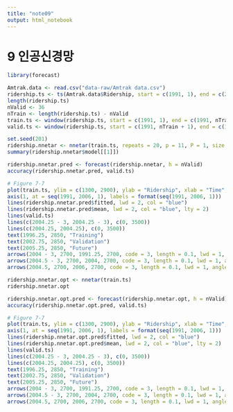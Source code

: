 ```yaml
---
title: "note09"
output: html_notebook
---
```


# 9 인공신경망

```r
library(forecast)

Amtrak.data <- read.csv("data-raw/Amtrak data.csv")
ridership.ts <- ts(Amtrak.data$Ridership, start = c(1991, 1), end = c(2004, 3), freq = 12)
length(ridership.ts)
nValid <- 36
nTrain <- length(ridership.ts) - nValid
train.ts <- window(ridership.ts, start = c(1991, 1), end = c(1991, nTrain))
valid.ts <- window(ridership.ts, start = c(1991, nTrain + 1), end = c(1991, nTrain + nValid))
```

```r
set.seed(201)
ridership.nnetar <- nnetar(train.ts, repeats = 20, p = 11, P = 1, size = 7)
summary(ridership.nnetar$model[[1]])
```

```r
ridership.nnetar.pred <- forecast(ridership.nnetar, h = nValid)
accuracy(ridership.nnetar.pred, valid.ts)
```

```r
# Figure 7-7
plot(train.ts, ylim = c(1300, 2900), ylab = "Ridership", xlab = "Time", bty = "l", xaxt = "n", xlim = c(1991, 2006.25), lty = 1)
axis(1, at = seq(1991, 2006, 1), labels = format(seq(1991, 2006, 1)))
lines(ridership.nnetar.pred$fitted, lwd = 2, col = "blue")
lines(ridership.nnetar.pred$mean, lwd = 2, col = "blue", lty = 2)
lines(valid.ts)
lines(c(2004.25 - 3, 2004.25 - 3), c(0, 3500))
lines(c(2004.25, 2004.25), c(0, 3500))
text(1996.25, 2850, "Training")
text(2002.75, 2850, "Validation")
text(2005.25, 2850, "Future")
arrows(2004 - 3, 2700, 1991.25, 2700, code = 3, length = 0.1, lwd = 1, angle = 30)
arrows(2004.5 - 3, 2700, 2004, 2700, code = 3, length = 0.1, lwd = 1, angle = 30)
arrows(2004.5, 2700, 2006, 2700, code = 3, length = 0.1, lwd = 1, angle = 30)
```

```r
ridership.nnetar.opt <- nnetar(train.ts)
ridership.nnetar.opt
```

```r
ridership.nnetar.opt.pred <- forecast(ridership.nnetar.opt, h = nValid)
accuracy(ridership.nnetar.opt.pred, valid.ts)
```

```r
# Figure 7-7
plot(train.ts, ylim = c(1300, 2900), ylab = "Ridership", xlab = "Time", bty = "l", xaxt = "n", xlim = c(1991, 2006.25), lty = 1)
axis(1, at = seq(1991, 2006, 1), labels = format(seq(1991, 2006, 1)))
lines(ridership.nnetar.opt.pred$fitted, lwd = 2, col = "blue")
lines(ridership.nnetar.opt.pred$mean, lwd = 2, col = "blue", lty = 2)
lines(valid.ts)
lines(c(2004.25 - 3, 2004.25 - 3), c(0, 3500))
lines(c(2004.25, 2004.25), c(0, 3500))
text(1996.25, 2850, "Training")
text(2002.75, 2850, "Validation")
text(2005.25, 2850, "Future")
arrows(2004 - 3, 2700, 1991.25, 2700, code = 3, length = 0.1, lwd = 1, angle = 30)
arrows(2004.5 - 3, 2700, 2004, 2700, code = 3, length = 0.1, lwd = 1, angle = 30)
arrows(2004.5, 2700, 2006, 2700, code = 3, length = 0.1, lwd = 1, angle = 30)
```
